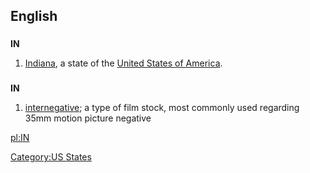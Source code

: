 {{see|in|In|-in|in-|-in-|ín|inn|INN}}
==English==

==={{abbreviation}}===
'''IN'''

# [[Indiana]], a state of the [[United States of America]].

==={{initialism}}===
'''IN'''

# [[internegative]]; a type of film stock, most commonly used regarding 35mm motion picture negative

[[Category:US States]]

[[pl:IN]]